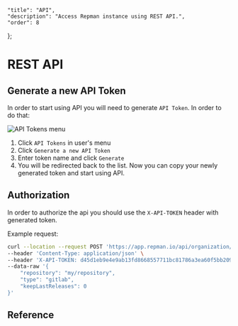    "title": "API",
    "description": "Access Repman instance using REST API.",
    "order": 8
};

# REST API

## Generate a new API Token

In order to start using API you will need to generate `API Token`. In order to do that:

![API Tokens menu](/docs/static/articles/user-profile/menu.png)

1. Click `API Tokens` in user's menu
1. Click `Generate a new API Token`
1. Enter token name and click `Generate`
1. You will be redirected back to the list. Now you can copy your newly generated token and start using API.

## Authorization

In order to authorize the api you should use the `X-API-TOKEN` header with generated token.

Example request:

```bash
curl --location --request POST 'https://app.repman.io/api/organization/my-organization/package' \
--header 'Content-Type: application/json' \
--header 'X-API-TOKEN: d45d1eb9e4e9ab13fd8668557711bc81786a3ea60f5bb209581acf14ec036743' \
--data-raw '{
    "repository": "my/repository",
    "type": "gitlab",
    "keepLastReleases": 0
}'
```

## Reference
